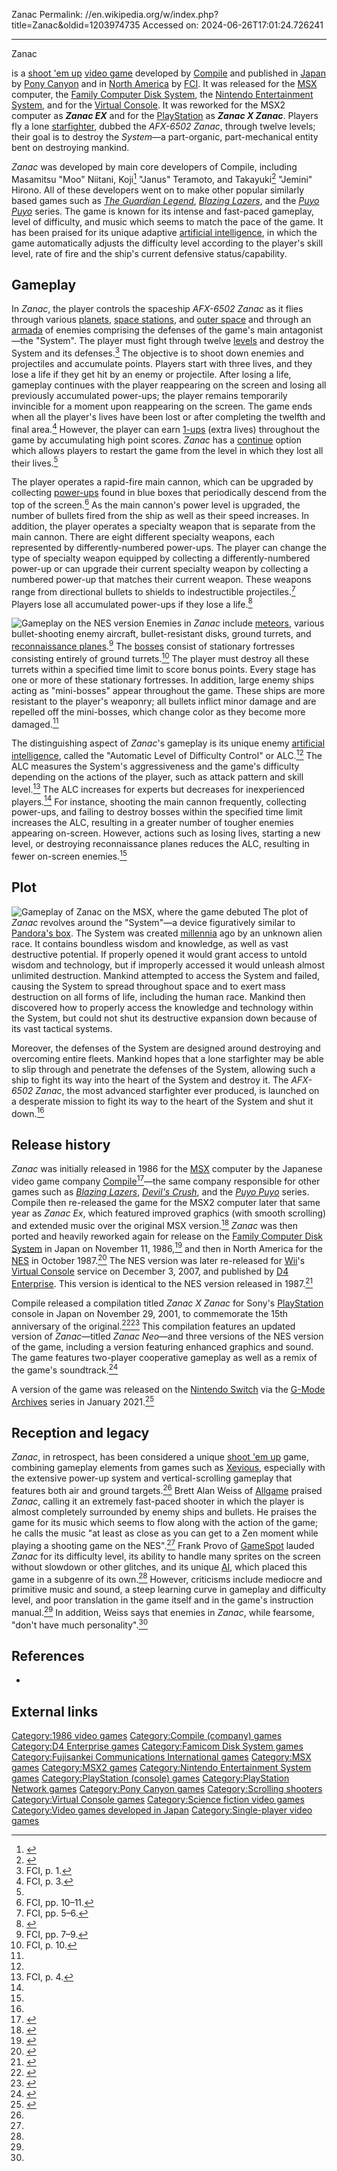 Zanac
Permalink: //en.wikipedia.org/w/index.php?title=Zanac&oldid=1203974735
Accessed on: 2024-06-26T17:01:24.726241



------
Zanac
{{short description|Vertical scrolling shooter video game released in 1986}}
{{distinguish|Zanax}}
{{Use mdy dates|date=August 2021}}
{{Infobox video game
| title = Zanac
| image = ZanacBoxArt.jpg
| caption = North American NES box art
| developer = [[Compile (company)|Compile]]
| publisher = {{vgrelease|JP|[[Pony Canyon]]|NA|[[Fujisankei Communications International|FCI]]}}
| designer = {{ubl|Masamitsu Niitani|Takayuki Hirono|Koji Teramoto}}
| programmer = {{ubl|Takayuki Hirono|Masamitsu Niitani}}
| artist = Koji Teramoto
| composer = Masatomo Miyamoto
| released = {{ubl|'''MSX'''{{vgrelease|JP|November 28, 1986}}|'''Famicom/NES'''{{vgrelease|JP|November 28, 1986|NA|October 1987}}|'''PlayStation''' {{vgrelease|JP|November 29, 2001}}}}
| genre = [[Shoot 'em up]]
| series = ''Zanac''
| modes = [[Single-player video game|Single-player]]
| platforms = [[MSX]]<br>[[Family Computer Disk System]]<br>[[Nintendo Entertainment System]]<br>[[PlayStation (console)|PlayStation]]
}}

{{nihongo|'''''Zanac'''''|ザナック}} is a [[shoot 'em up]] [[video game]] developed by [[Compile (company)|Compile]] and published in [[Japan]] by [[Pony Canyon]] and in [[North America]] by [[Fujisankei Communications International|FCI]]. It was released for the [[MSX]] computer, the [[Family Computer Disk System]], the [[Nintendo Entertainment System]], and for the [[Virtual Console]]. It was reworked for the MSX2 computer as '''''Zanac EX''''' and for the [[PlayStation (console)|PlayStation]] as '''''Zanac X Zanac'''''. Players fly a lone [[spacecraft|starfighter]], dubbed the ''AFX-6502 Zanac'', through twelve levels; their goal is to destroy the ''System''—a part-organic, part-mechanical entity bent on destroying mankind.

''Zanac'' was developed by main core developers of Compile, including Masamitsu "Moo" Niitani, Koji<ref name="atwiki">{{cite web|url=http://www13.atwiki.jp/game_staff/pages/184.html|title=GameStaff@wiki - JANUS寺本|publisher=13.atwiki.jp|access-date=2014-01-23|archive-url=https://web.archive.org/web/20140201223129/http://www13.atwiki.jp/game_staff/pages/184.html|archive-date=2014-02-01|url-status=live}}</ref> "Janus" Teramoto, and Takayuki<ref name="atwiki2">{{cite web|url=http://www13.atwiki.jp/game_staff/pages/200.html|title=GameStaff@wiki - 広野隆行|publisher=13.atwiki.jp|access-date=2014-01-23|archive-url=https://web.archive.org/web/20140201223132/http://www13.atwiki.jp/game_staff/pages/200.html|archive-date=2014-02-01|url-status=live}}</ref> "Jemini" Hirono. All of these developers went on to make other popular similarly based games such as ''[[The Guardian Legend]]'', ''[[Blazing Lazers]]'', and the ''[[Puyo Puyo]]'' series. The game is known for its intense and fast-paced gameplay, level of difficulty, and music which seems to match the pace of the game. It has been praised for its unique adaptive [[artificial intelligence]], in which the game automatically adjusts the difficulty level according to the player's skill level, rate of fire and the ship's current defensive status/capability.

==Gameplay==
In ''Zanac'', the player controls the spaceship ''AFX-6502 Zanac'' as it flies through various [[planet]]s, [[space station]]s, and [[outer space]] and through an [[Naval fleet|armada]] of enemies comprising the defenses of the game's main antagonist—the "System". The player must fight through twelve [[Level (video games)|level]]s and destroy the System and its defenses.<ref name="Manual1">FCI, p. 1.</ref> The objective is to shoot down enemies and projectiles and accumulate points. Players start with three lives, and they lose a life if they get hit by an enemy or projectile. After losing a life, gameplay continues with the player reappearing on the screen and losing all previously accumulated power-ups; the player remains temporarily invincible for a moment upon reappearing on the screen. The game ends when all the player's lives have been lost or after completing the twelfth and final area.<ref name="Manual3">FCI, p. 3.</ref> However, the player can earn [[Life (video games)#Extra lives|1-up]]s (extra lives) throughout the game by accumulating high point scores. ''Zanac'' has a [[Glossary of video game terms|continue]] option which allows players to restart the game from the level in which they lost all their lives.<ref name="Thomas" />

The player operates a rapid-fire main cannon, which can be upgraded by collecting [[power-up]]s found in blue boxes that periodically descend from the top of the screen.<ref name="Manual10-11">FCI, pp. 10–11.</ref> As the main cannon's power level is upgraded, the number of bullets fired from the ship as well as their speed increases. In addition, the player operates a specialty weapon that is separate from the main cannon. There are eight different specialty weapons, each represented by differently-numbered power-ups. The player can change the type of specialty weapon equipped by collecting a differently-numbered power-up or can upgrade their current specialty weapon by collecting a numbered power-up that matches their current weapon. These weapons range from directional bullets to shields to indestructible projectiles.<ref name="Manual5-6">FCI, pp. 5–6.</ref> Players lose all accumulated power-ups if they lose a life.<ref>{{cite web|title=Zanax (NES Review)|url=http://www.flyingomelette.com/reviews/nes/zanac.html|publisher=Flying Omelette|access-date=2014-04-21|archive-url=https://web.archive.org/web/20140904235852/http://www.flyingomelette.com/reviews/nes/zanac.html|archive-date=2014-09-04|url-status=live}}</ref>

[[File:Zanac1.png|thumb|left|Gameplay on the [[NES]] version]]
Enemies in ''Zanac'' include [[meteoroid|meteors]], various bullet-shooting enemy aircraft, bullet-resistant disks, ground turrets, and [[reconnaissance aircraft|reconnaissance planes]].<ref>FCI, pp. 7–9.</ref> The [[boss (video games)|bosses]] consist of stationary fortresses consisting entirely of ground turrets.<ref name="Manual10">FCI, p. 10.</ref> The player must destroy all these turrets within a specified time limit to score bonus points. Every stage has one or more of these stationary fortresses. In addition, large enemy ships acting as "mini-bosses" appear throughout the game. These ships are more resistant to the player's weaponry; all bullets inflict minor damage and are repelled off the mini-bosses, which change color as they become more damaged.<ref name="Manual10" />

The distinguishing aspect of ''Zanac'''s gameplay is its unique enemy [[artificial intelligence]], called the "Automatic Level of Difficulty Control" or ALC.<ref name="Thomas" /> The ALC measures the System's aggressiveness and the game's difficulty depending on the actions of the player, such as attack pattern and skill level.<ref name="Manual4">FCI, p. 4.</ref> The ALC increases for experts but decreases for inexperienced players.<ref name="Thomas" /> For instance, shooting the main cannon frequently, collecting power-ups, and failing to destroy bosses within the specified time limit increases the ALC, resulting in a greater number of tougher enemies appearing on-screen. However, actions such as losing lives, starting a new level, or destroying reconnaissance planes reduces the ALC, resulting in fewer on-screen enemies.<ref name="Manual4" />

==Plot==
[[File:Zanac MSX gameplay.png|thumb|right|Gameplay of ''Zanac'' on the [[MSX]], where the game debuted]]
The plot of ''Zanac'' revolves around the "System"—a device figuratively similar to [[Pandora's box]]. The System was created [[millennium|millennia]] ago by an unknown alien race. It contains boundless wisdom and knowledge, as well as vast destructive potential. If properly opened it would grant access to untold wisdom and technology, but if improperly accessed it would unleash almost unlimited destruction. Mankind attempted to access the System and failed, causing the System to spread throughout space and to exert mass destruction on all forms of life, including the human race. Mankind then discovered how to properly access the knowledge and technology within the System, but could not shut its destructive expansion down because of its vast tactical systems.

Moreover, the defenses of the System are designed around destroying and overcoming entire fleets. Mankind hopes that a lone starfighter may be able to slip through and penetrate the defenses of the System, allowing such a ship to fight its way into the heart of the System and destroy it. The ''AFX-6502 Zanac'', the most advanced starfighter ever produced, is launched on a desperate mission to fight its way to the heart of the System and shut it down.<ref name="Manual1" />

==Release history==
''Zanac'' was initially released in 1986 for the [[MSX]] computer by the Japanese video game company [[Compile (company)|Compile]]<ref>{{cite web |url=http://www.gamespot.com/zanac/platform/msx |title=''Zanac'' for MSX |publisher=GameSpot |access-date=2011-12-22 |archive-url=https://web.archive.org/web/20130624132718/http://www.gamespot.com/zanac/platform/msx/ |archive-date=2013-06-24 |url-status=live }}</ref>—the same company responsible for other games such as ''[[Blazing Lazers]]'', ''[[Devil's Crush]]'', and the ''[[Puyo Puyo]]'' series. Compile then re-released the game for the MSX2 computer later that same year as ''Zanac Ex'', which featured improved graphics (with smooth scrolling) and extended music over the original MSX version.<ref>{{cite web |publisher=Generation MSX |title=''Zanac-Ex'' (1986, Compile) |url=http://www.generation-msx.nl/msxdb/softwareinfo/755 |access-date=2009-06-22 |archive-url=https://web.archive.org/web/20090318115134/http://www.generation-msx.nl/msxdb/softwareinfo/755 |archive-date=2009-03-18 |url-status=live }}</ref> ''Zanac'' was then ported and heavily reworked again for release on the [[Family Computer Disk System]] in Japan on November 11, 1986,<ref>{{cite web |url=http://www.gamespot.com/zanac/platform/famicomds |title=''Zanac'' for FDS |access-date=2011-12-22 |publisher=GameSpot |archive-url=https://web.archive.org/web/20130622225829/http://www.gamespot.com/zanac/platform/famicomds/ |archive-date=2013-06-22 |url-status=live }}</ref> and then in North America for the [[Nintendo Entertainment System|NES]] in October 1987.<ref>{{cite web |title=''Zanac'' for NES |publisher=GameSpot |access-date=2011-12-22 |url=http://www.gamespot.com/zanac/platform/nes |archive-url=https://web.archive.org/web/20120207211502/http://www.gamespot.com/zanac/platform/nes/ |archive-date=2012-02-07 |url-status=live }}</ref> The NES version was later re-released for [[Wii]]'s [[Virtual Console]] service on December 3, 2007, and published by [[D4 Enterprise]]. This version is identical to the NES version released in 1987.<ref name="Mangrino">{{cite web |url=http://www.gamespot.com/news/shippin-out-december-3-7-golden-compass-alvin-and-the-chipmunks-6183568 |last=Mangrino |first=Tom |title=Shippin' Out December 3–7: ''Golden Compass'', ''Alvin and the Chipmunks'' |access-date=2011-12-22 |date=2007-12-03 |publisher=GameSpot |archive-url=https://web.archive.org/web/20120416083027/http://www.gamespot.com/news/shippin-out-december-3-7-golden-compass-alvin-and-the-chipmunks-6183568 |archive-date=2012-04-16 |url-status=live }}</ref>

Compile released a compilation titled ''Zanac X Zanac'' for Sony's [[PlayStation (console)|PlayStation]] console in Japan on November 29, 2001, to commemorate the 15th anniversary of the original.<ref>{{cite web |title=''Zanac X Zanac'' for PS |publisher=GameSpot |access-date=2011-12-22 |url=http://www.gamespot.com/zanac-x-zanac |archive-url=https://web.archive.org/web/20130624154837/http://www.gamespot.com/zanac-x-zanac/ |archive-date=2013-06-24 |url-status=live }}</ref><ref>{{cite web |url=http://www.gamespot.com/zanac-x-zanac/platform/ps |title=''Zanac X Zanac'' PlayStation |access-date=2011-12-22 |publisher=GameSpot |archive-url=https://web.archive.org/web/20130622125011/http://www.gamespot.com/zanac-x-zanac/platform/ps/ |archive-date=2013-06-22 |url-status=live }}</ref> This compilation features an updated version of ''Zanac''—titled ''Zanac Neo''—and three versions of the NES version of the game, including a version featuring enhanced graphics and sound. The game features two-player cooperative gameplay as well as a remix of the game's soundtrack.<ref>{{cite web |last=Mugg |first=Charles |last2=Sheffield |first2=Brandon |title=Review: ''Zanac X Zanac'' |publisher=Insert credit |date=2002-11-02 |access-date=2009-06-22 |url=http://www.insertcredit.com/reviews/zanac/index.html |archive-url=https://web.archive.org/web/20110615081158/http://www.insertcredit.com/reviews/zanac/index.html |archive-date=2011-06-15}}</ref>

A version of the game was released on the [[Nintendo Switch]] via the [[G-Mode Archives]] series in January 2021.<ref>{{cite web |title=G-MODE Archives ZANAC |website=Nintendo.com |accessdate=2023-05-22 |url=https://www.nintendo.com/store/products/g-mode-archives29-zanac-switch/}}</ref>

==Reception and legacy==
{{Video game reviews
| Allgame = 4/5<ref name="Weiss">{{cite web |last=Weiss |first=Brett Alan |title=''Zanac'' > Review |publisher=[[Allgame]] |url=http://www.allgame.com/game.php?id=14948 |access-date=2011-12-22 |archive-url=https://web.archive.org/web/20141211100553/http://www.allgame.com/game.php?id=14948 |archive-date=2014-12-11 |url-status=live }}</ref>
| GSpot = 7.5<ref name="Provo">{{cite web |url=http://www.gamespot.com/zanac/reviews/zanac-review-6183853 |title=Wii ''Zanac'' Review |access-date=2011-12-22 |last=Provo |first=Frank |date=2007-12-10 |publisher=[[GameSpot]] |archive-url=https://web.archive.org/web/20130413045606/http://www.gamespot.com/zanac/reviews/zanac-review-6183853/ |archive-date=2013-04-13 |url-status=live }}</ref>
| IGN = 6.5<ref name="Thomas">{{cite web |url=http://wii.ign.com/articles/839/839646p1.html |title=''Zanac'' Review: Ask Your Doctor if Prescription ''Zanac'' is Right for You |access-date=2008-06-08 |last=Thomas |first=Lucas M. |date=2007-12-07 |publisher=[[IGN]] |archive-url=https://web.archive.org/web/20080704161126/http://wii.ign.com/articles/839/839646p1.html |archive-date=2008-07-04 |url-status=dead }}</ref>
}}
''Zanac'', in retrospect, has been considered a unique [[shoot 'em up]] game, combining gameplay elements from games such as [[Xevious]], especially with the extensive power-up system and vertical-scrolling gameplay that features both air and ground targets.<ref name="Provo" /> Brett Alan Weiss of [[Allgame]] praised ''Zanac'', calling it an extremely fast-paced shooter in which the player is almost completely surrounded by enemy ships and bullets. He praises the game for its music which seems to flow along with the action of the game; he calls the music "at least as close as you can get to a Zen moment while playing a shooting game on the NES".<ref name="Weiss" /> Frank Provo of [[GameSpot]] lauded ''Zanac'' for its difficulty level, its ability to handle many sprites on the screen without slowdown or other glitches, and its unique [[artificial intelligence|AI]], which placed this game in a subgenre of its own.<ref name="Provo" /> However, criticisms include mediocre and primitive music and sound, a steep learning curve in gameplay and difficulty level, and poor translation in the game itself and in the game's instruction manual.<ref name="Thomas" /> In addition, Weiss says that enemies in ''Zanac'', while fearsome, "don't have much personality".<ref name="Weiss" />

==References==
{{Reflist|2}}
*{{Cite book |year=1986 |title=''Zanac'' Instruction Manual |publisher=[[Fujisankei Communications International|FCI]] |id=NES-ZA-USA}}

==External links==

{{Aleste}}
{{Authority control}}

{{DEFAULTSORT:Zanac}}
[[Category:1986 video games]]
[[Category:Compile (company) games]]
[[Category:D4 Enterprise games]]
[[Category:Famicom Disk System games]]
[[Category:Fujisankei Communications International games]]
[[Category:MSX games]]
[[Category:MSX2 games]]
[[Category:Nintendo Entertainment System games]]
[[Category:PlayStation (console) games]]
[[Category:PlayStation Network games]]
[[Category:Pony Canyon games]]
[[Category:Scrolling shooters]]
[[Category:Virtual Console games]]
[[Category:Science fiction video games]]
[[Category:Video games developed in Japan]]
[[Category:Single-player video games]]